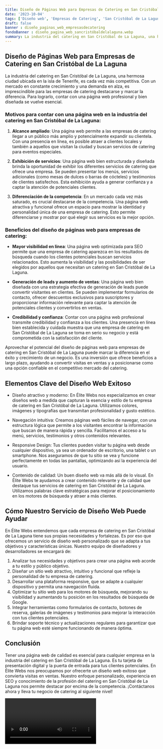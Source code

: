 ```yaml
---
title: Diseño de Páginas Web para Empresas de Catering en San Cristóbal de La Laguna
date: '2023-10-04'
tags: ['Diseño web', 'Empresas de Catering', 'San Cristóbal de La Laguna']
draft: false
banner : diseño_paginas_web_empresasdecatering
fondoBanner : diseño_pagina_web_sancristóbaldelalaguna.webp
summary: La industria del catering en San Cristóbal de La Laguna, una hermosa ciudad ubicada en la isla de Tenerife, es cada vez más competitiva. Con un mercado en constante crecimiento y una demanda en alza, es imprescindible para las empresas de catering destacarse y marcar la diferencia. Para lograrlo, contar con una página web profesional y bien diseñada se vuelve esencial.
---
```


## Diseño de Páginas Web para Empresas de Catering en San Cristóbal de La Laguna

La industria del catering en San Cristóbal de La Laguna, una hermosa ciudad ubicada en la isla de Tenerife, es cada vez más competitiva. Con un mercado en constante crecimiento y una demanda en alza, es imprescindible para las empresas de catering destacarse y marcar la diferencia. Para lograrlo, contar con una página web profesional y bien diseñada se vuelve esencial.

### Motivos para contar con una página web en la industria del catering en San Cristóbal de La Laguna:

1. **Alcance ampliado**: Una página web permite a las empresas de catering llegar a un público más amplio y potencialmente expandir su clientela. Con una presencia en línea, es posible atraer a clientes locales y también a aquellos que visitan la ciudad y buscan servicios de catering para eventos especiales.

2. **Exhibición de servicios**: Una página web bien estructurada y diseñada brinda la oportunidad de exhibir los diferentes servicios de catering que ofrece una empresa. Se pueden presentar los menús, servicios adicionales (como mesas de dulces o barras de cócteles) y testimonios de clientes satisfechos. Esta exhibición ayuda a generar confianza y a captar la atención de potenciales clientes.

3. **Diferenciación de la competencia**: En un mercado cada vez más saturado, es crucial destacarse de la competencia. Una página web atractiva y funcional ofrece un espacio para mostrar la identidad y personalidad única de una empresa de catering. Esto permite diferenciarse y mostrar por qué elegir sus servicios es la mejor opción.

### Beneficios del diseño de páginas web para empresas de catering:

- **Mayor visibilidad en línea**: Una página web optimizada para SEO permite que una empresa de catering aparezca en los resultados de búsqueda cuando los clientes potenciales buscan servicios relacionados. Esto aumenta la visibilidad y las posibilidades de ser elegidos por aquellos que necesitan un catering en San Cristóbal de La Laguna.

- **Generación de leads y aumento de ventas**: Una página web bien diseñada con una estrategia efectiva de generación de leads puede convertir visitantes en clientes. Se pueden implementar formularios de contacto, ofrecer descuentos exclusivos para suscriptores y proporcionar información relevante para captar la atención de potenciales clientes y convertirlos en ventas.

- **Credibilidad y confianza**: Contar con una página web profesional transmite credibilidad y confianza a los clientes. Una presencia en línea bien establecida y cuidada muestra que una empresa de catering en San Cristóbal de La Laguna se toma en serio su negocio y está comprometida con la satisfacción del cliente.

Aprovechar el potencial del diseño de páginas web para empresas de catering en San Cristóbal de La Laguna puede marcar la diferencia en el éxito y crecimiento de un negocio. Es una inversión que ofrece beneficios a largo plazo, ayudando a convertir visitas en ventas y a posicionarse como una opción confiable en el competitivo mercado del catering.

<GifSeo />

<Cta />

## Elementos Clave del Diseño Web Exitoso

- Diseño atractivo y moderno: En Élite Webs nos especializamos en crear diseños web a medida que capturan la esencia y estilo de tu empresa de catering en San Cristóbal de La Laguna. Utilizamos colores, imágenes y tipografías que transmitan profesionalidad y gusto estético.

- Navegación intuitiva: Creamos páginas web fáciles de navegar, con una estructura lógica que permite a los visitantes encontrar la información que buscan de manera rápida y sencilla. Facilitamos el acceso a tu menú, servicios, testimonios y otros contenidos relevantes.

- Responsive Design: Tus clientes pueden visitar tu página web desde cualquier dispositivo, ya sea un ordenador de escritorio, una tablet o un smartphone. Nos aseguramos de que tu sitio se vea y funcione perfectamente en todas las pantallas, optimizando así la experiencia del usuario.

- Contenido de calidad: Un buen diseño web va más allá de lo visual. En Élite Webs te ayudamos a crear contenido relevante y de calidad que destaque tus servicios de catering en San Cristóbal de La Laguna. Utilizamos palabras clave estratégicas para mejorar el posicionamiento en los motores de búsqueda y atraer a más clientes.

## Cómo Nuestro Servicio de Diseño Web Puede Ayudar

En Élite Webs entendemos que cada empresa de catering en San Cristóbal de La Laguna tiene sus propias necesidades y fortalezas. Es por eso que ofrecemos un servicio de diseño web personalizado que se adapta a tus objetivos y características únicas. Nuestro equipo de diseñadores y desarrolladores se encargará de:

1. Analizar tus necesidades y objetivos para crear una página web acorde a tu estilo y público objetivo.
2. Diseñar un sitio web atractivo, intuitivo y funcional que refleje la personalidad de tu empresa de catering.
3. Desarrollar una plataforma responsive, que se adapte a cualquier dispositivo y permita una navegación fluida.
4. Optimizar tu sitio web para los motores de búsqueda, mejorando su visibilidad y aumentando tu posición en los resultados de búsqueda de Google.
5. Integrar herramientas como formularios de contacto, botones de reserva, galerías de imágenes y testimonios para mejorar la interacción con tus clientes potenciales.
6. Brindar soporte técnico y actualizaciones regulares para garantizar que tu página web esté siempre funcionando de manera óptima.

## Conclusión

Tener una página web de calidad es esencial para cualquier empresa en la industria del catering en San Cristóbal de La Laguna. Es tu tarjeta de presentación digital y la puerta de entrada para tus clientes potenciales. En Élite Webs nos preocupamos por ofrecerte un diseño web exitoso que convierta visitas en ventas. Nuestro enfoque personalizado, experiencia en SEO y conocimiento de la profesión del catering en San Cristóbal de La Laguna nos permite destacar por encima de la competencia. ¡Contáctanos ahora y lleva tu negocio de catering al siguiente nivel!

<Video />

<CtaBot job='Empresas de Catering' city='San Cristóbal de La Laguna'/>

<Gmaps query='San Cristóbal de La Laguna+españa+maps' />